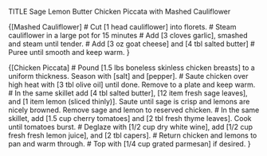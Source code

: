 TITLE Sage Lemon Butter Chicken Piccata with Mashed Cauliflower

{[Mashed Cauliflower]
# Cut [1 head cauliflower] into florets.
# Steam cauliflower in a large pot for 15 minutes
# Add [3 cloves garlic], smashed and steam until tender.
# Add [3 oz goat cheese] and [4 tbl salted butter]
# Puree until smooth and keep warm.
}

{[Chicken Piccata]
# Pound [1.5 lbs boneless skinless chicken breasts] to a uniform thickness. Season with [salt] and [pepper].
# Saute chicken over high heat with [3 tbl olive oil] until done. Remove to a plate and keep warm.
# In the same skillet add [4 tbl salted butter], [12 item fresh sage leaves], and [1 item lemon (sliced thinly)]. Saute until sage is crisp and lemons are nicely browned. Remove sage and lemon to reserved chicken.
# In the same skillet, add [1.5 cup cherry tomatoes] and [2 tbl fresh thyme leaves]. Cook until tomatoes burst.
# Deglaze with [1/2 cup dry white wine], add [1/2 cup fresh fresh lemon juice], and [2 tbl capers].
# Return chicken and lemons to pan and warm through.
# Top with [1/4 cup grated parmesan] if desired.
}
